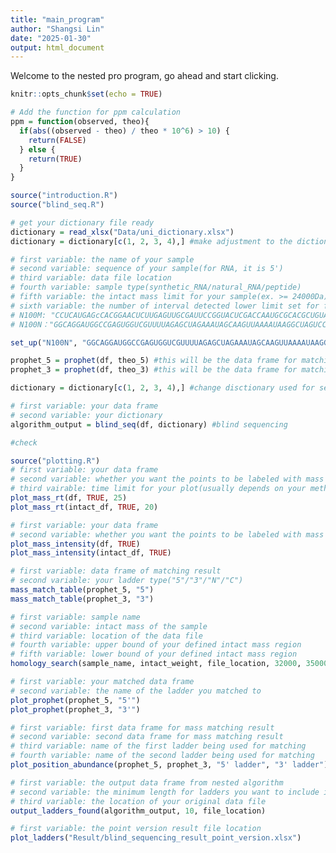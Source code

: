```yaml
---
title: "main_program"
author: "Shangsi Lin"
date: "2025-01-30"
output: html_document
---
```

Welcome to the nested pro program, go ahead and start clicking.
```r
knitr::opts_chunk$set(echo = TRUE)

# Add the function for ppm calculation
ppm = function(observed, theo){
  if(abs((observed - theo) / theo * 10^6) > 10) {
    return(FALSE)
  } else {
    return(TRUE)
  }
}

source("introduction.R")
source("blind_seq.R")

# get your dictionary file ready
dictionary = read_xlsx("Data/uni_dictionary.xlsx")
dictionary = dictionary[c(1, 2, 3, 4),] #make adjustment to the dictionary if you want to restrict choice range
```

```r
# first variable: the name of your sample
# second variable: sequence of your sample(for RNA, it is 5')
# third variable: data file location
# fourth variable: sample type(synthetic_RNA/natural_RNA/peptide)
# fifth variable: the intact mass limit for your sample(ex. >= 24000Da)
# sixth variable: the number of interval detected lower limit set for filtering purpose 
# N100M: "CCUCAUGAGcCACGGAACUCUUGAGUUGCGAUUCCGGUACUCGACCAAUGCGCACGCUGUAUGUCAAUACCGACGAUCUACAGUAGUAUgCGGUACAGAA"
# N100N："GGCAGGAUGGCCGAGUGGUCGUUUUAGAGCUAGAAAUAGCAAGUUAAAAUAAGGCUAGUCCGUUAUCAACUUGAAAAAGUGGCACCGAGUCGGUGCCGUU"

set_up("N100N", "GGCAGGAUGGCCGAGUGGUCGUUUUAGAGCUAGAAAUAGCAAGUUAAAAUAAGGCUAGUCCGUUAUCAACUUGAAAAAGUGGCACCGAGUCGGUGCCGUU", "Data/100mer_data/N100N/N100N_5min_T01_250204_LSS.xlsx", "synthetic_RNA", 22000, 0)

prophet_5 = prophet(df, theo_5) #this will be the data frame for matching result, not sequencing, it acts as a verification
prophet_3 = prophet(df, theo_3) #this will be the data frame for matching result, not sequencing, it acts as a verification

dictionary = dictionary[c(1, 2, 3, 4),] #change disctionary used for sequencing 

# first variable: your data frame
# second variable: your dictionary
algorithm_output = blind_seq(df, dictionary) #blind sequencing

#check
```

```r
source("plotting.R")
# first variable: your data frame
# second variable: whether you want the points to be labeled with mass or not(TRUE/FALSE)
# third vairable: time limit for your plot(usually depends on your method settin of MS)
plot_mass_rt(df, TRUE, 25)
plot_mass_rt(intact_df, TRUE, 20)

# first variable: your data frame
# second variable: whether you want the points to be labeled with mass or not(TRUE/FALSE)
plot_mass_intensity(df, TRUE)
plot_mass_intensity(intact_df, TRUE)

# first variable: data frame of matching result
# second variable: your ladder type("5"/"3"/"N"/"C")
mass_match_table(prophet_5, "5")
mass_match_table(prophet_3, "3")

# first variable: sample name
# second variable: intact mass of the sample
# third variable: location of the data file
# fourth variable: upper bound of your defined intact mass region
# fifth variable: lower bound of your defined intact mass region
homology_search(sample_name, intact_weight, file_location, 32000, 35000)

# first variable: your matched data frame
# second variable: the name of the ladder you matched to
plot_prophet(prophet_5, "5'")
plot_prophet(prophet_3, "3'")

# first variable: first data frame for mass matching result
# second variable: second data frame for mass matching result
# third variable: name of the first ladder being used for matching
# fourth variable: name of the second ladder being used for matching
plot_position_abundance(prophet_5, prophet_3, "5' ladder", "3' ladder")
```

```r
# first variable: the output data frame from nested algorithm
# second variable: the minimum length for ladders you want to include in your result file
# third variable: the location of your original data file
output_ladders_found(algorithm_output, 10, file_location)

# first variable: the point version result file location
plot_ladders("Result/blind_sequencing_result_point_version.xlsx")
```

